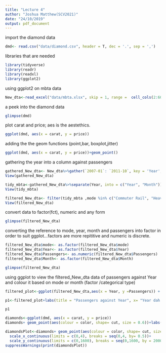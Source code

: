 ```yaml
---
title: "Lecture 4"
author: "Joshua Matthew(SCV2021)"
date: "24/10/2019"
output: pdf_document
---
```

import the diamond data
```r
dmd<- read.csv("data/diamond.csv", header = T, dec = '.', sep = ',')
```
libraries that are needed
```r
library(tidyverse)
library(readr)
library(readxl)
library(ggplot2)
```
using ggplot2 on mbta data
```r
New_dta<-read_excel("data/mbta.xlsx", skip = 1, range =  cell_cols(2:60))
```
a peek into the diamond data
```r
glimpse(dmd)
```

plot carat and price; aes is the aestethics.

```r
ggplot(dmd, aes(x = carat, y = price))
```
adding the the geom functions (point,bar, boxplot,jitter)
```r
ggplot(dmd, aes(x = carat, y = price))+geom_point()
```
gathering the year into a column against passengers
```r
gathered_New_dta<- New_dta%>%gather(`2007-01`: `2011-10`, key = 'Year', value = 'Passengers')
View(gathered_New_dta)
```



```r
tidy_mbta<-gathered_New_dta%>%separate(Year, into = c("Year", "Month"))
View(tidy_mbta)
```


```r
filtered_New_dta<- filter(tidy_mbta ,mode %in% c("Commuter Rail", "Heavy Rail", "Light Rail", "Private Bus"))
View(filtered_New_dta)
```


convert data to factor(fct), numeric and any form
```r
glimpse(filtered_New_dta)
```
converting the reference to mode, year, month and passengers into factor in order to suit ggplot...factors are more repititive and numeric is discrete.

```r
filtered_New_dta$mode<- as.factor(filtered_New_dta$mode)
filtered_New_dta$Year<- as.factor(filtered_New_dta$Year)
filtered_New_dta$Passengers<- as.numeric(filtered_New_dta$Passengers)
filtered_New_dta$Month<- as.factor(filtered_New_dta$Month)
```



```r
glimpse(filtered_New_dta)
```

using ggplot to view the filtered_New_dta data of passengers against Year and colour it based on mode or month (factor /categorical type)

```r
filtered_plot<-ggplot(filtered_New_dta,aes(x = Year, y =Passengers)) + geom_point(aes(color =mode))
```


```r
p1<-filtered_plot+labs(title = "Passengers against Year", x= "Year dah dah dah", y = "Passengers")
```

```r
p1
```

```r
diamonds<-ggplot(dmd, aes(x = carat, y = price))
diamonds+ geom_point(aes(colour = color, shape= cut, size = 0.6))+labs(title = "Price against carat", x= "Carat", y= "Price")
```

```r
diamondsPlot<-diamonds+ geom_point(aes(colour = color, shape= cut, size = 0.6))+labs(title = "Price against carat", x= "Carat", y= "Price")+
  scale_x_continuous(limits = c(0,4), breaks = seq(0,4, by= 0.5))+
  scale_y_continuous(limits = c(0,1600), breaks = seq(0,1600, by = 2000))
suppressWarnings(print(diamondsPlot))

```

```r

```
```r

```
```r

```
```r

```

```r

```


